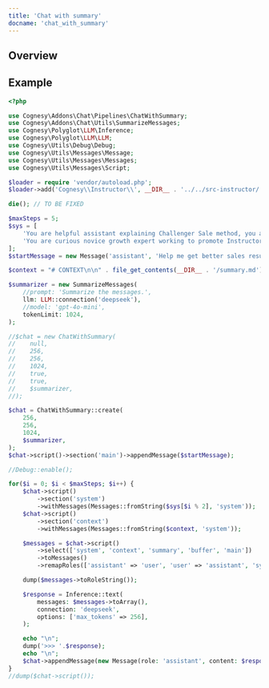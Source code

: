 ```yaml
---
title: 'Chat with summary'
docname: 'chat_with_summary'
---
```


## Overview


## Example


```php
<?php

use Cognesy\Addons\Chat\Pipelines\ChatWithSummary;
use Cognesy\Addons\Chat\Utils\SummarizeMessages;
use Cognesy\Polyglot\LLM\Inference;
use Cognesy\Polyglot\LLM\LLM;
use Cognesy\Utils\Debug\Debug;
use Cognesy\Utils\Messages\Message;
use Cognesy\Utils\Messages\Messages;
use Cognesy\Utils\Messages\Script;

$loader = require 'vendor/autoload.php';
$loader->add('Cognesy\\Instructor\\', __DIR__ . '../../src-instructor/');

die(); // TO BE FIXED

$maxSteps = 5;
$sys = [
    'You are helpful assistant explaining Challenger Sale method, you answer questions. Provide very brief answers, not more than one sentence. Simplify things, don\'t go into details, but be very pragmatic and focused on practical bizdev problems.',
    'You are curious novice growth expert working to promote Instructor library, you keep asking questions. Use your knowledge of Instructor library and marketing of tech products for developers. Ask short, simple questions. Always ask a single question.',
];
$startMessage = new Message('assistant', 'Help me get better sales results. Be brief and concise.');

$context = "# CONTEXT\n\n" . file_get_contents(__DIR__ . '/summary.md');

$summarizer = new SummarizeMessages(
    //prompt: 'Summarize the messages.',
    llm: LLM::connection('deepseek'),
    //model: 'gpt-4o-mini',
    tokenLimit: 1024,
);

//$chat = new ChatWithSummary(
//    null,
//    256,
//    256,
//    1024,
//    true,
//    true,
//    $summarizer,
//);

$chat = ChatWithSummary::create(
    256,
    256,
    1024,
    $summarizer,
);
$chat->script()->section('main')->appendMessage($startMessage);

//Debug::enable();

for($i = 0; $i < $maxSteps; $i++) {
    $chat->script()
        ->section('system')
        ->withMessages(Messages::fromString($sys[$i % 2], 'system'));
    $chat->script()
        ->section('context')
        ->withMessages(Messages::fromString($context, 'system'));

    $messages = $chat->script()
        ->select(['system', 'context', 'summary', 'buffer', 'main'])
        ->toMessages()
        ->remapRoles(['assistant' => 'user', 'user' => 'assistant', 'system' => 'system']);

    dump($messages->toRoleString());

    $response = Inference::text(
        messages: $messages->toArray(),
        connection: 'deepseek',
        options: ['max_tokens' => 256],
    );

    echo "\n";
    dump('>>> '.$response);
    echo "\n";
    $chat->appendMessage(new Message(role: 'assistant', content: $response), 'main');
}
//dump($chat->script());
